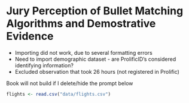 <!--
The {#rmd-basics} text after the chapter declaration will allow us to link throughout the document back to the beginning of Chapter 1.  These labels will automatically be generated (if not specified) by changing the spaces to hyphens and capital letters to lowercase.  Look for the reference to this label at the beginning of Chapter 2.
-->

# Jury Perception of Bullet Matching Algorithms and Demostrative Evidence {#rmd-basics}

- Importing did not work, due to several formatting errors
- Need to import demographic dataset - are ProlificID's considered identifying information?
- Excluded observation that took 26 hours (not registered in Prolific)

Book will not build if I delete/hide the prompt below

```r
flights <- read.csv("data/flights.csv")
```




